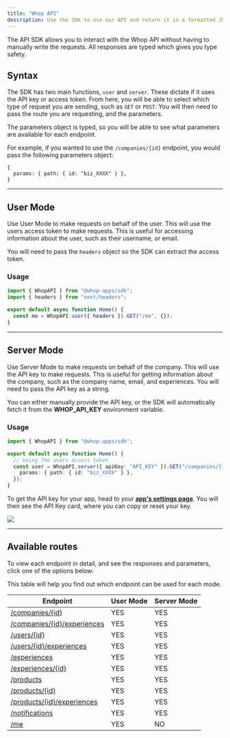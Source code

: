 ```yaml
---
title: "Whop API"
description: Use the SDK to use our API and return it in a formatted JSON response
---
```


The API SDK allows you to interact with the Whop API without having to manually write the requests. All responses are typed which gives you type safety.

## Syntax

The SDK has two main functions, `user` and `server`. These dictate if it uses the API key or access token. From here, you will be able to select which type of request you are sending, such as `GET` or `POST`. You will then need to pass the route you are requesting, and the parameters.

The parameters object is typed, so you will be able to see what parameters are available for each endpoint.

For example, if you wanted to use the `/companies/{id}` endpoint, you would pass the following parameters object:

```
{
  params: { path: { id: "biz_XXXX" } },
}
```

---

## User Mode

Use User Mode to make requests on behalf of the user. This will use the users access token to make requests. This is useful for accessing information about the user, such as their username, or email.

You will need to pass the `headers` object so the SDK can extract the access token.

### Usage

```typescript
import { WhopAPI } from "@whop-apps/sdk";
import { headers } from "next/headers";

export default async function Home() {
  const me = WhopAPI.user({ headers }).GET("/me", {});
}
```

---

## Server Mode

Use Server Mode to make requests on behalf of the company. This will use the API key to make requests. This is useful for getting information about the company, such as the company name, email, and experiences. You will need to pass the API key as a string.

You can either manually provide the API key, or the SDK will automatically fetch it from the **WHOP_API_KEY** environment variable.

### Usage

```typescript
import { WhopAPI } from "@whop-apps/sdk";

export default async function Home() {
  // Using the users access token
  const user = WhopAPI.server({ apiKey: "API_KEY" }).GET("/companies/{id}", {
    params: { path: { id: "biz_XXXX" } },
  });
}
```

<Accordion title="How to get your API Key">

To get the API key for your app, head to your [**app's settings page**](https://dash.whop.com/settings/developer). You will then see the API Key card, where you can copy or reset your key.

<Frame>
  <img src="https://imgur.com/q23TKtQ.png" />
</Frame>

</Accordion>

---

## Available routes

To view each endpoint in detail, and see the responses and parameters, click one of the options below:

This table will help you find out which endpoint can be used for each mode.

| Endpoint                                                                 | User Mode | Server Mode |
| ------------------------------------------------------------------------ | --------- | ----------- |
| [/companies/\{id\}](/apps/api/companies/retrieve)                        | YES       | YES         |
| [/companies/\{id\}/experiences](/apps/api/companies/company-experiences) | YES       | YES         |
| [/users/\{id\}](/apps/api/users/retrieve)                                | YES       | YES         |
| [/users/\{id\}/experiences](/apps/api/users/get-experiences)             | YES       | YES         |
| [/experiences](/apps/api/experiences/list)                               | YES       | YES         |
| [/experiences/\{id\}](/apps/api/experiences/retrieve)                    | YES       | YES         |
| [/products](/apps/api/products/list)                                     | YES       | YES         |
| [/products/\{id\}](/apps/api/products/retrieve)                          | YES       | YES         |
| [/products/\{id\}/experiences](/apps/api/products/retrieve-experiences)  | YES       | YES         |
| [/notifications](/apps/api/notifications/send)                           | YES       | YES         |
| [/me](/apps/api/users/me)                                                | YES       | NO          |
